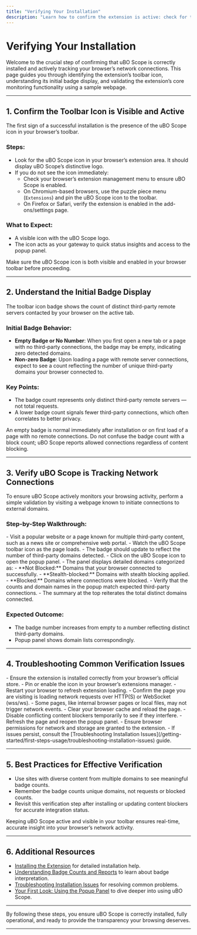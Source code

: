 ```yaml
---
title: "Verifying Your Installation"
description: "Learn how to confirm the extension is active: check for the toolbar icon, understand the initial badge display, and ensure uBO Scope is properly tracking domain connections on a sample web page."
---
```


# Verifying Your Installation

Welcome to the crucial step of confirming that uBO Scope is correctly installed and actively tracking your browser’s network connections. This page guides you through identifying the extension’s toolbar icon, understanding its initial badge display, and validating the extension’s core monitoring functionality using a sample webpage.

---

## 1. Confirm the Toolbar Icon is Visible and Active

The first sign of a successful installation is the presence of the uBO Scope icon in your browser’s toolbar.

### Steps:

- Look for the uBO Scope icon in your browser’s extension area. It should display uBO Scope’s distinctive logo.
- If you do not see the icon immediately:
  - Check your browser’s extension management menu to ensure uBO Scope is enabled.
  - On Chromium-based browsers, use the puzzle piece menu (`Extensions`) and pin the uBO Scope icon to the toolbar.
  - On Firefox or Safari, verify the extension is enabled in the add-ons/settings page.

### What to Expect:
- A visible icon with the uBO Scope logo.
- The icon acts as your gateway to quick status insights and access to the popup panel.

<Check>
Make sure the uBO Scope icon is both visible and enabled in your browser toolbar before proceeding.
</Check>

---

## 2. Understand the Initial Badge Display

The toolbar icon badge shows the count of distinct third-party remote servers contacted by your browser on the active tab.

### Initial Badge Behavior:

- **Empty Badge or No Number**: When you first open a new tab or a page with no third-party connections, the badge may be empty, indicating zero detected domains.
- **Non-zero Badge**: Upon loading a page with remote server connections, expect to see a count reflecting the number of unique third-party domains your browser connected to.

### Key Points:
- The badge count represents only distinct third-party remote servers — not total requests.
- A lower badge count signals fewer third-party connections, which often correlates to better privacy.

<Info>
An empty badge is normal immediately after installation or on first load of a page with no remote connections.
</Info>

<Warning>
Do not confuse the badge count with a block count; uBO Scope reports allowed connections regardless of content blocking.
</Warning>

---

## 3. Verify uBO Scope is Tracking Network Connections

To ensure uBO Scope actively monitors your browsing activity, perform a simple validation by visiting a webpage known to initiate connections to external domains.

### Step-by-Step Walkthrough:

<Steps>
<Step title="Open a Sample Webpage">
- Visit a popular website or a page known for multiple third-party content, such as a news site or comprehensive web portal.
</Step>
<Step title="Observe the Badge Count">
- Watch the uBO Scope toolbar icon as the page loads.
- The badge should update to reflect the number of third-party domains detected.
</Step>
<Step title="Click the Toolbar Icon to Open the Popup Panel">
- Click on the uBO Scope icon to open the popup panel.
- The panel displays detailed domains categorized as:
  - **Not Blocked:** Domains that your browser connected to successfully.
  - **Stealth-blocked:** Domains with stealth blocking applied.
  - **Blocked:** Domains where connections were blocked.
</Step>
<Step title="Interpret the Popup Data">
- Verify that the counts and domain names in the popup match expected third-party connections.
- The summary at the top reiterates the total distinct domains connected.
</Step>
</Steps>

### Expected Outcome:
- The badge number increases from empty to a number reflecting distinct third-party domains.
- Popup panel shows domain lists correspondingly.

---

## 4. Troubleshooting Common Verification Issues

<AccordionGroup title="Troubleshooting Tips for Verifying Installation">
<Accordion title="Toolbar Icon Missing">
- Ensure the extension is installed correctly from your browser’s official store.
- Pin or enable the icon in your browser’s extensions manager.
- Restart your browser to refresh extension loading.
</Accordion>

<Accordion title="Badge Count Does Not Update">
- Confirm the page you are visiting is loading network requests over HTTP(S) or WebSocket (wss/ws).
- Some pages, like internal browser pages or local files, may not trigger network events.
- Clear your browser cache and reload the page.
- Disable conflicting content blockers temporarily to see if they interfere.
</Accordion>

<Accordion title="Popup Panel Shows No Data or Incorrect Data">
- Refresh the page and reopen the popup panel.
- Ensure browser permissions for network and storage are granted to the extension.
- If issues persist, consult the [Troubleshooting Installation Issues](/getting-started/first-steps-usage/troubleshooting-installation-issues) guide.
</Accordion>
</AccordionGroup>

---

## 5. Best Practices for Effective Verification

- Use sites with diverse content from multiple domains to see meaningful badge counts.
- Remember the badge counts unique domains, not requests or blocked counts.
- Revisit this verification step after installing or updating content blockers for accurate integration status.

<Tip>
Keeping uBO Scope active and visible in your toolbar ensures real-time, accurate insight into your browser’s network activity.
</Tip>

---

## 6. Additional Resources

- [Installing the Extension](/getting-started/installation-setup/installing-the-extension) for detailed installation help.
- [Understanding Badge Counts and Reports](/getting-started/introduction-overview/understanding-badge-and-reports) to learn about badge interpretation.
- [Troubleshooting Installation Issues](/getting-started/first-steps-usage/troubleshooting-installation-issues) for resolving common problems.
- [Your First Look: Using the Popup Panel](/getting-started/first-steps-usage/your-first-look) to dive deeper into using uBO Scope.

---

By following these steps, you ensure uBO Scope is correctly installed, fully operational, and ready to provide the transparency your browsing deserves.

---